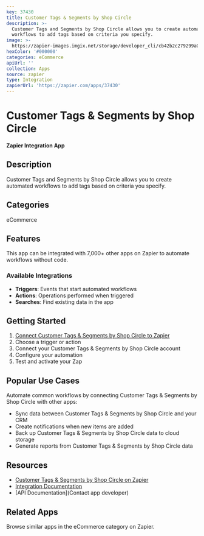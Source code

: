 ```yaml
---
key: 37430
title: Customer Tags & Segments by Shop Circle
description: >-
  Customer Tags and Segments by Shop Circle allows you to create automated
  workflows to add tags based on criteria you specify.
image: >-
  https://zapier-images.imgix.net/storage/developer_cli/cb42b2c279299a05080e24681e632ada_2.png?auto=format%2Ccompress&ixlib=python-3.0.0&q=50
hexColor: '#000000'
categories: eCommerce
apiUrl: ''
collection: Apps
source: zapier
type: Integration
zapierUrl: 'https://zapier.com/apps/37430'
---
```

# Customer Tags & Segments by Shop Circle

**Zapier Integration App**

## Description

Customer Tags and Segments by Shop Circle allows you to create automated workflows to add tags based on criteria you specify.

## Categories

eCommerce

## Features

This app can be integrated with 7,000+ other apps on Zapier to automate workflows without code.

### Available Integrations

- **Triggers**: Events that start automated workflows
- **Actions**: Operations performed when triggered
- **Searches**: Find existing data in the app

## Getting Started

1. [Connect Customer Tags & Segments by Shop Circle to Zapier](https://zapier.com/apps/37430)
2. Choose a trigger or action
3. Connect your Customer Tags & Segments by Shop Circle account
4. Configure your automation
5. Test and activate your Zap

## Popular Use Cases

Automate common workflows by connecting Customer Tags & Segments by Shop Circle with other apps:

- Sync data between Customer Tags & Segments by Shop Circle and your CRM
- Create notifications when new items are added
- Back up Customer Tags & Segments by Shop Circle data to cloud storage
- Generate reports from Customer Tags & Segments by Shop Circle data

## Resources

- [Customer Tags & Segments by Shop Circle on Zapier](https://zapier.com/apps/37430)
- [Integration Documentation](https://zapier.com/apps/37430/integrations)
- [API Documentation](Contact app developer)

## Related Apps

Browse similar apps in the eCommerce category on Zapier.
